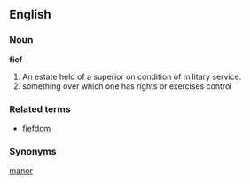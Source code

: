 ==English==
===Noun===
'''fief'''
#An estate held of a superior on condition of military service.
#something over which one has rights or exercises control
===Related terms===
*[[fiefdom]]

===Synonyms===
[[manor]]
